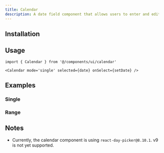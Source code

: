 ```yaml
---
title: Calendar
description: A date field component that allows users to enter and edit date.
---
```


<ComponentPreview name='calendar/calendar' />

## Installation

<ComponentInstallation name='calendar' />

## Usage

```tsx
import { Calendar } from '@/components/ui/calendar'
```

```tsx
<Calendar mode='single' selected={date} onSelect={setDate} />
```

## Examples

### Single

<ComponentPreview name='calendar/calendar' />

### Range

<ComponentPreview name='calendar/range' />

## Notes

- Currently, the calendar component is using `react-day-picker@8.10.1`. v9 is not yet supported.
